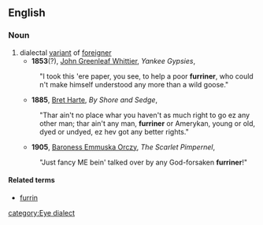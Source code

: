 ==English==

===Noun===
{{en-noun}}

# dialectal [[variant]] of [[foreigner]]
#*'''1853'''(?), [[w:John Greenleaf Whittier|John Greenleaf Whittier]], ''Yankee Gypsies'',
#:"I took this 'ere paper, you see, to help a poor '''furriner''', who could n't make himself understood any more than a wild goose." 
#*'''1885''', [[w:Bret Harte| Bret Harte]], ''By Shore and Sedge'',
#:"Thar ain't no place whar you haven't as much right to go ez any other man; thar ain't any man, '''furriner''' or Amerykan, young or old, dyed or undyed, ez hev got any better rights."
#*'''1905''', [[w:Emma Orczy|Baroness Emmuska Orczy]], ''The Scarlet Pimpernel'',
#:"Just fancy ME bein' talked over by any God-forsaken '''furriner'''!"

====Related terms====
*[[furrin]]
[[category:Eye dialect]]